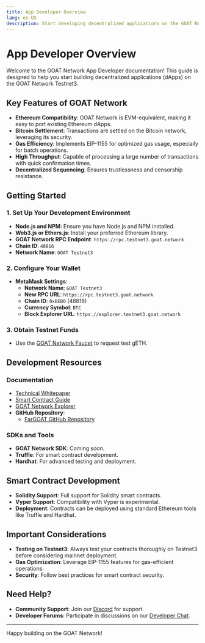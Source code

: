 ```yaml
---
title: App Developer Overview
lang: en-US
description: Start developing decentralized applications on the GOAT Network Testnet3.
---
```


# App Developer Overview

Welcome to the GOAT Network App Developer documentation! This guide is designed to help you start building decentralized applications (dApps) on the GOAT Network Testnet3.

## Key Features of GOAT Network

- **Ethereum Compatibility**: GOAT Network is EVM-equivalent, making it easy to port existing Ethereum dApps.
- **Bitcoin Settlement**: Transactions are settled on the Bitcoin network, leveraging its security.
- **Gas Efficiency**: Implements EIP-1155 for optimized gas usage, especially for batch operations.
- **High Throughput**: Capable of processing a large number of transactions with quick confirmation times.
- **Decentralized Sequencing**: Ensures trustlessness and censorship resistance.

## Getting Started

### 1. Set Up Your Development Environment

- **Node.js and NPM**: Ensure you have Node.js and NPM installed.
- **Web3.js or Ethers.js**: Install your preferred Ethereum library.
- **GOAT Network RPC Endpoint**: `https://rpc.testnet3.goat.network`
- **Chain ID**: `48816`
- **Network Name**: `GOAT Testnet3`

### 2. Configure Your Wallet

- **MetaMask Settings**:
  - **Network Name**: `GOAT Testnet3`
  - **New RPC URL**: `https://rpc.testnet3.goat.network`
  - **Chain ID**: `0xBEB0` (48816)
  - **Currency Symbol**: `BTC`
  - **Block Explorer URL**: `https://explorer.testnet3.goat.network`

### 3. Obtain Testnet Funds

- Use the [GOAT Network Faucet](https://faucet.testnet3.goat.network) to request test gETH.

## Development Resources

### Documentation

- [Technical Whitepaper](https://drive.google.com/file/d/1U-thxS4DRfSTOsLxC2ezQNk1KNrrLBd3/view)
- [Smart Contract Guide](./contracts/solidity)
- [GOAT Network Explorer](https://explorer.testnet3.goat.network)
- **GitHub Repository**:
  - [FarGOAT GitHub Repository](https://github.com/GOATNetwork/FarGOAT)

### SDKs and Tools

- **GOAT Network SDK**: Coming soon.
- **Truffle**: For smart contract development.
- **Hardhat**: For advanced testing and deployment.

## Smart Contract Development

- **Solidity Support**: Full support for Solidity smart contracts.
- **Vyper Support**: Compatibility with Vyper is experimental.
- **Deployment**: Contracts can be deployed using standard Ethereum tools like Truffle and Hardhat.

## Important Considerations

- **Testing on Testnet3**: Always test your contracts thoroughly on Testnet3 before considering mainnet deployment.
- **Gas Optimization**: Leverage EIP-1155 features for gas-efficient operations.
- **Security**: Follow best practices for smart contract security.

## Need Help?

- **Community Support**: Join our [Discord](https://discord.gg/goatnetwork) for support.
- **Developer Forums**: Participate in discussions on our [Developer Chat](https://t.me/+5JwHzveSo4IxMGY5).

---

Happy building on the GOAT Network!